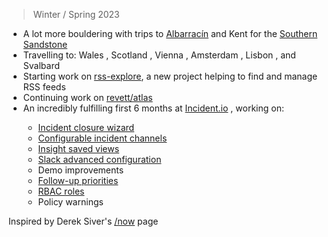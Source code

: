 
> Winter / Spring 2023

- A lot more bouldering with trips to [Albarracín](https://www.instagram.com/p/Cqmn_KntISY) <Emoji
  emoji="🇪🇸" /> and Kent for the [Southern Sandstone](https://www.instagram.com/p/CojeBCWtTYU)
- Travelling to: Wales <Emoji emoji="🏴󠁧󠁢󠁷󠁬󠁳󠁿" />, Scotland <Emoji emoji="🏴󠁧󠁢󠁳󠁣󠁴󠁿" />,
  Vienna <Emoji emoji="🇦🇹" />, Amsterdam <Emoji emoji="🇳🇱" />, Lisbon <Emoji emoji="🇵🇹" />,
  and Svalbard <Emoji emoji="🇳🇴" />
- Starting work on [rss-explore](https://github.com/revett/rss-explore), a new project helping to
  find and manage RSS feeds
- Continuing work on [revett/atlas](https://github.com/revett/atlas)
- An incredibly fulfilling first 6 months at [Incident.io](https://incident.io) <Emoji emoji="🔥"
  />, working on:
  - <Emoji emoji="🧙" /> [Incident closure wizard](https://incident.io/changelog/2022-10-19)
  - <Emoji emoji="⚙️" /> [Configurable incident channels](https://incident.io/changelog/2022-11-10)
  - <Emoji emoji="🌅" /> [Insight saved views](https://incident.io/changelog/2022-11-29)
  - <Emoji emoji="🔑" /> [Slack advanced configuration](https://incident.io/changelog/2022-12-21)
  - <Emoji emoji="💅" /> Demo improvements
  - <Emoji emoji="⚖️" /> [Follow-up priorities](https://incident.io/changelog/2023-01-19-follow-up-priorities)
  - <Emoji emoji="🔏" /> [RBAC roles](https://incident.io/changelog/2023-03-14)
  - <Emoji emoji="🚸" /> Policy warnings

Inspired by Derek Siver's [/now](https://nownownow.com/about) page
